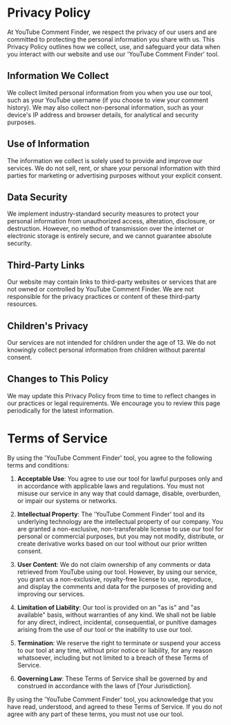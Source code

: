 # Privacy Policy

At YouTube Comment Finder, we respect the privacy of our users and are committed to protecting the personal information you share with us. This Privacy Policy outlines how we collect, use, and safeguard your data when you interact with our website and use our 'YouTube Comment Finder' tool.

## Information We Collect

We collect limited personal information from you when you use our tool, such as your YouTube username (if you choose to view your comment history). We may also collect non-personal information, such as your device's IP address and browser details, for analytical and security purposes.

## Use of Information

The information we collect is solely used to provide and improve our services. We do not sell, rent, or share your personal information with third parties for marketing or advertising purposes without your explicit consent.

## Data Security

We implement industry-standard security measures to protect your personal information from unauthorized access, alteration, disclosure, or destruction. However, no method of transmission over the internet or electronic storage is entirely secure, and we cannot guarantee absolute security.

## Third-Party Links

Our website may contain links to third-party websites or services that are not owned or controlled by YouTube Comment Finder. We are not responsible for the privacy practices or content of these third-party resources.

## Children's Privacy

Our services are not intended for children under the age of 13. We do not knowingly collect personal information from children without parental consent.

## Changes to This Policy

We may update this Privacy Policy from time to time to reflect changes in our practices or legal requirements. We encourage you to review this page periodically for the latest information.

# Terms of Service

By using the 'YouTube Comment Finder' tool, you agree to the following terms and conditions:

1. **Acceptable Use**: You agree to use our tool for lawful purposes only and in accordance with applicable laws and regulations. You must not misuse our service in any way that could damage, disable, overburden, or impair our systems or networks.

2. **Intellectual Property**: The 'YouTube Comment Finder' tool and its underlying technology are the intellectual property of our company. You are granted a non-exclusive, non-transferable license to use our tool for personal or commercial purposes, but you may not modify, distribute, or create derivative works based on our tool without our prior written consent.

3. **User Content**: We do not claim ownership of any comments or data retrieved from YouTube using our tool. However, by using our service, you grant us a non-exclusive, royalty-free license to use, reproduce, and display the comments and data for the purposes of providing and improving our services.

4. **Limitation of Liability**: Our tool is provided on an "as is" and "as available" basis, without warranties of any kind. We shall not be liable for any direct, indirect, incidental, consequential, or punitive damages arising from the use of our tool or the inability to use our tool.

5. **Termination**: We reserve the right to terminate or suspend your access to our tool at any time, without prior notice or liability, for any reason whatsoever, including but not limited to a breach of these Terms of Service.

6. **Governing Law**: These Terms of Service shall be governed by and construed in accordance with the laws of [Your Jurisdiction].

By using the 'YouTube Comment Finder' tool, you acknowledge that you have read, understood, and agreed to these Terms of Service. If you do not agree with any part of these terms, you must not use our tool.
